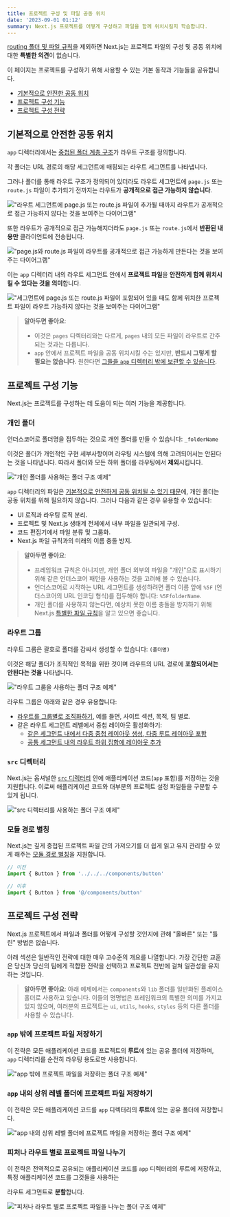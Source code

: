 ```yaml
---
title: 프로젝트 구성 및 파일 공동 위치
date: '2023-09-01 01:12'
summary: Next.js 프로젝트를 어떻게 구성하고 파일을 함께 위치시킬지 학습합니다.
---
```

<TOCInline toc={props.toc} asDisclosure />


[routing 폴더 및 파일 규칙](/docs/getting-started/project-structure#app-routing-conventions)을 제외하면 Next.js는 프로젝트 파일의 구성 및 공동 위치에 대한 **특별한 의견**이 없습니다.

이 페이지는 프로젝트를 구성하기 위해 사용할 수 있는 기본 동작과 기능들을 공유합니다.

- [기본적으로 안전한 공동 위치](#safe-colocation-by-default)
- [프로젝트 구성 기능](#project-organization-features)
- [프로젝트 구성 전략](#project-organization-strategies)

## 기본적으로 안전한 공동 위치

`app` 디렉터리에서는 [중첩된 폴더 계층 구조](/docs/app/building-your-application/routing#route-segments)가 라우트 구조를 정의합니다.

각 폴더는 URL 경로의 해당 세그먼트에 매핑되는 라우트 세그먼트를 나타냅니다.

그러나 폴더를 통해 라우트 구조가 정의되어 있더라도 라우트 세그먼트에 `page.js` 또는 `route.js` 파일이 추가되기 전까지는 라우트가 **공개적으로 접근 가능하지 않습니다**.

!["라우트 세그먼트에 page.js 또는 route.js 파일이 추가될 때까지 라우트가 공개적으로 접근 가능하지 않다는 것을 보여주는 다이어그램"](https://nextjs.org/_next/image?url=%2Fdocs%2Flight%2Fproject-organization-not-routable.png&w=1920&q=75&dpl=dpl_FcsRuVSqhZQjoKTEBMfGGqHxFR53)

또한 라우트가 공개적으로 접근 가능해지더라도 `page.js` 또는 `route.js`에서 **반환된 내용만** 클라이언트에 전송됩니다.

!["page.js와 route.js 파일이 라우트를 공개적으로 접근 가능하게 만든다는 것을 보여주는 다이어그램"](https://nextjs.org/_next/image?url=%2Fdocs%2Flight%2Fproject-organization-routable.png&w=1920&q=75&dpl=dpl_FcsRuVSqhZQjoKTEBMfGGqHxFR53)

이는 `app` 디렉터리 내의 라우트 세그먼트 안에서 **프로젝트 파일**을 **안전하게 함께 위치시킬 수 있다는 것을 의미**합니다.

!["세그먼트에 page.js 또는 route.js 파일이 포함되어 있을 때도 함께 위치한 프로젝트 파일이 라우트 가능하지 않다는 것을 보여주는 다이어그램"](https://nextjs.org/_next/image?url=%2Fdocs%2Flight%2Fproject-organization-colocation.png&w=1920&q=75&dpl=dpl_FcsRuVSqhZQjoKTEBMfGGqHxFR53)

> **알아두면 좋아요**:
>
> - 이것은 `pages` 디렉터리와는 다르게, `pages` 내의 모든 파일이 라우트로 간주되는 것과는 다릅니다.
> - `app` 안에서 프로젝트 파일을 공동 위치시킬 수는 있지만, **반드시 그렇게 할 필요는 없습니다**. 원한다면 [그들을 `app` 디렉터리 밖에 보관할 수 있습니다](#store-project-files-outside-of-app).

## 프로젝트 구성 기능

Next.js는 프로젝트를 구성하는 데 도움이 되는 여러 기능을 제공합니다.

### 개인 폴더

언더스코어로 폴더명을 접두하는 것으로 개인 폴더를 만들 수 있습니다: `_folderName`

이것은 폴더가 개인적인 구현 세부사항이며 라우팅 시스템에 의해 고려되어서는 안된다는 것을 나타냅니다. 따라서 폴더와 모든 하위 폴더를 라우팅에서 **제외**시킵니다.

!["개인 폴더를 사용하는 폴더 구조 예제"](https://nextjs.org/_next/image?url=%2Fdocs%2Flight%2Fproject-organization-private-folders.png&w=1920&q=75&dpl=dpl_FcsRuVSqhZQjoKTEBMfGGqHxFR53)

`app` 디렉터리의 파일은 [기본적으로 안전하게 공동 위치될 수 있기 때문](#safe-colocation-by-default)에, 개인 폴더는 공동 위치를 위해 필요하지 않습니다. 그러나 다음과 같은 경우 유용할 수 있습니다:

- UI 로직과 라우팅 로직 분리.
- 프로젝트 및 Next.js 생태계 전체에서 내부 파일을 일관되게 구성.
- 코드 편집기에서 파일 분류 및 그룹화.
- Next.js 파일 규칙과의 미래의 이름 충돌 방지.

> **알아두면 좋아요**:
>
> - 프레임워크 규칙은 아니지만, 개인 폴더 외부의 파일을 "개인"으로 표시하기 위해 같은 언더스코어 패턴을 사용하는 것을 고려해 볼 수 있습니다.
> - 언더스코어로 시작하는 URL 세그먼트를 생성하려면 폴더 이름 앞에 `%5F` (언더스코어의 URL 인코딩 형식)를 접두해야 합니다: `%5FfolderName`.
> - 개인 폴더를 사용하지 않는다면, 예상치 못한 이름 충돌을 방지하기 위해 Next.js [특별한 파일 규칙](/docs/getting-started/project-structure#routing-files)을 알고 있으면 좋습니다.


### 라우트 그룹

라우트 그룹은 괄호로 폴더를 감싸서 생성할 수 있습니다: `(폴더명)`

이것은 해당 폴더가 조직적인 목적을 위한 것이며 라우트의 URL 경로에 **포함되어서는 안된다는 것을** 나타냅니다.

!["라우트 그룹을 사용하는 폴더 구조 예제"](https://nextjs.org/_next/image?url=%2Fdocs%2Flight%2Fproject-organization-route-groups.png&w=1920&q=75&dpl=dpl_FcsRuVSqhZQjoKTEBMfGGqHxFR53)

라우트 그룹은 아래와 같은 경우 유용합니다:

- [라우트를 그룹별로 조직화하기](/docs/app/building-your-application/routing/route-groups#organize-routes-without-affecting-the-url-path), 예를 들면, 사이트 섹션, 목적, 팀 별로.
- 같은 라우트 세그먼트 레벨에서 중첩 레이아웃 활성화하기:
  - [같은 세그먼트 내에서 다중 중첩 레이아웃 생성, 다중 루트 레이아웃 포함](/docs/app/building-your-application/routing/route-groups#creating-multiple-root-layouts)
  - [공통 세그먼트 내의 라우트 하위 집합에 레이아웃 추가](/docs/app/building-your-application/routing/route-groups#opting-specific-segments-into-a-layout)

### `src` 디렉터리

Next.js는 옵셔널한 [`src` 디렉터리](/docs/app/building-your-application/configuring/src-directory) 안에 애플리케이션 코드(`app` 포함)를 저장하는 것을 지원합니다. 이로써 애플리케이션 코드와 대부분의 프로젝트 설정 파일들을 구분할 수 있게 됩니다.

!["`src` 디렉터리를 사용하는 폴더 구조 예제"](https://nextjs.org/_next/image?url=%2Fdocs%2Flight%2Fproject-organization-src-directory.png&w=1920&q=75&dpl=dpl_FcsRuVSqhZQjoKTEBMfGGqHxFR53)

### 모듈 경로 별칭

Next.js는 깊게 중첩된 프로젝트 파일 간의 가져오기를 더 쉽게 읽고 유지 관리할 수 있게 해주는 [모듈 경로 별칭](/docs/app/building-your-application/configuring/absolute-imports-and-module-aliases)을 지원합니다.

```jsx filename="app/dashboard/settings/analytics/page.js"
// 이전
import { Button } from '../../../components/button'

// 이후
import { Button } from '@/components/button'
```

## 프로젝트 구성 전략

Next.js 프로젝트에서 파일과 폴더를 어떻게 구성할 것인지에 관해 "올바른" 또는 "틀린" 방법은 없습니다.

아래 섹션은 일반적인 전략에 대한 매우 고수준의 개요를 나열합니다. 가장 간단한 교훈은 당신과 당신의 팀에게 적합한 전략을 선택하고 프로젝트 전반에 걸쳐 일관성을 유지하는 것입니다.

> **알아두면 좋아요**: 아래 예제에서는 `components`와 `lib` 폴더를 일반화된 플레이스홀더로 사용하고 있습니다. 이들의 명명법은 프레임워크의 특별한 의미를 가지고 있지 않으며, 여러분의 프로젝트는 `ui`, `utils`, `hooks`, `styles` 등의 다른 폴더를 사용할 수 있습니다.

### `app` 밖에 프로젝트 파일 저장하기

이 전략은 모든 애플리케이션 코드를 프로젝트의 **루트**에 있는 공유 폴더에 저장하며, `app` 디렉터리를 순전히 라우팅 용도로만 사용합니다.

!["`app` 밖에 프로젝트 파일을 저장하는 폴더 구조 예제"](https://nextjs.org/_next/image?url=%2Fdocs%2Flight%2Fproject-organization-project-root.png&w=1920&q=75&dpl=dpl_FcsRuVSqhZQjoKTEBMfGGqHxFR53)

### `app` 내의 상위 레벨 폴더에 프로젝트 파일 저장하기

이 전략은 모든 애플리케이션 코드를 `app` 디렉터리의 **루트**에 있는 공유 폴더에 저장합니다.

!["`app` 내의 상위 레벨 폴더에 프로젝트 파일을 저장하는 폴더 구조 예제"](https://nextjs.org/_next/image?url=%2Fdocs%2Flight%2Fproject-organization-app-root.png&w=1920&q=75&dpl=dpl_FcsRuVSqhZQjoKTEBMfGGqHxFR53)

### 피처나 라우트 별로 프로젝트 파일 나누기

이 전략은 전역적으로 공유되는 애플리케이션 코드를 `app` 디렉터리의 루트에 저장하고, 특정 애플리케이션 코드를 그것들을 사용하는

 라우트 세그먼트로 **분할**합니다.

!["피처나 라우트 별로 프로젝트 파일을 나누는 폴더 구조 예제"](https://nextjs.org/_next/image?url=%2Fdocs%2Flight%2Fproject-organization-app-root-split.png&w=1920&q=75&dpl=dpl_FcsRuVSqhZQjoKTEBMfGGqHxFR53)
